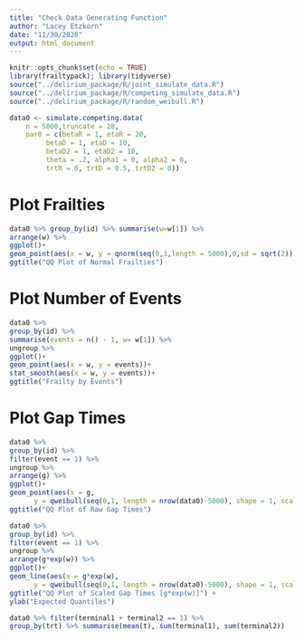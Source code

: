 ```yaml
---
title: "Check Data Generating Function"
author: "Lacey Etzkorn"
date: "11/30/2020"
output: html_document
---
```


```r
knitr::opts_chunk$set(echo = TRUE)
library(frailtypack); library(tidyverse)
source("../delirium_package/R/joint_simulate_data.R")
source("../delirium_package/R/competing_simulate_data.R")
source("../delirium_package/R/random_weibull.R")
```


```r
data0 <- simulate.competing.data(
	n = 5000,truncate = 28,
	par0 = c(betaR = 1, etaR = 20,
         betaD = 1, etaD = 10,
         betaD2 = 1, etaD2 = 10,
         theta = .2, alpha1 = 0, alpha2 = 0,
         trtR = 0, trtD = 0.5, trtD2 = 0))
```

# Plot Frailties

```r
data0 %>% group_by(id) %>% summarise(w=w[1]) %>%
arrange(w) %>%
ggplot()+
geom_point(aes(x = w, y = qnorm(seq(0,1,length = 5000),0,sd = sqrt(2))))+
ggtitle("QQ Plot of Normal Frailties")
```


# Plot Number of Events

```r
data0 %>% 
group_by(id) %>%
summarise(events = n() - 1, w= w[1]) %>%
ungroup %>%
ggplot()+
geom_point(aes(x = w, y = events))+
stat_smooth(aes(x = w, y = events))+
ggtitle("Frailty by Events") 
```

# Plot Gap Times

```r
data0 %>% 
group_by(id) %>%
filter(event == 1) %>%
ungroup %>%
arrange(g) %>%
ggplot()+
geom_point(aes(x = g, 
	  y = qweibull(seq(0,1, length = nrow(data0)-5000), shape = 1, scale = 0.05)))+
ggtitle("QQ Plot of Raw Gap Times") 
```


```r
data0 %>% 
group_by(id) %>%
filter(event == 1) %>%
ungroup %>%
arrange(g*exp(w)) %>%
ggplot()+
geom_line(aes(x = g*exp(w), 
	  y = qweibull(seq(0,1, length = nrow(data0)-5000), shape = 1, scale = 0.05)))+
ggtitle("QQ Plot of Scaled Gap Times [g*exp(w)]") +
ylab("Expected Quantiles")
```

```r
data0 %>% filter(terminal1 + terminal2 == 1) %>% 
group_by(trt) %>% summarise(mean(t), sum(terminal1), sum(terminal2))
```

